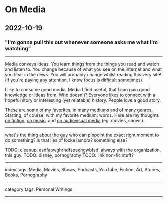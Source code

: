 # On Media

## 2022-10-19

### "I'm gonna pull this out whenever someone asks me what I'm watching"

---

Media conveys ideas. You learn things from the things you read and watch and listen to. You change because of what you see on the internet and what you hear in the news. You will probably change whilst reading this very site! (if you're paying any attention, I know focus is difficult sometimes).

I like to consume good media. Media I find useful, that I can gain good knowledge or ideas from. Who doesn't? Everyone likes to connect with a hopeful story or interesting (yet relatable) history. People love a good story.

These are some of my favorites, in many mediums and of many genres. Starting, of course, with my favorite medium: words. Here are my thoughts [on fiction](/posts/on-fiction), [on music](/posts/on-music), and [on audiovisual media](/posts/on-audiovisual-media) (eg. movies, shows).


-----
what's the thing about the guy who can pinpoint the exact right moment to do something? is that lies of locke lamora? something else?

TODO: cleanup, asdfaowghrndfspaehgwbfsd. always with the organization, this guy.
TODO: disney, pornography
TODO: link non-fic stuff?


---

index tags: Media, Movies, Shows, Podcasts, YouTube, Fiction, Art, Stories, Books, Pornography

---

category tags: Personal Writings

---
